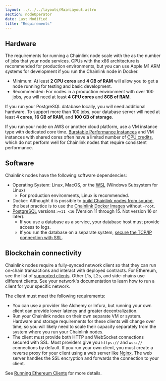 ```yaml
---
layout: ../../../layouts/MainLayout.astro
section: nodeOperator
date: Last Modified
title: "Requirements"
---
```


## Hardware

The requirements for running a Chainlink node scale with the as the number of jobs that your node services. CPUs with the x86 architecture is recommended for production environments, but you can use Apple M1 ARM systems for development if you run the Chainlink node in Docker.

- Minimum: At least **2 CPU cores** and **4 GB of RAM** will allow you to get a node running for testing and basic development.
- Recommended: For nodes in a production environment with over 100 jobs, you will need at least **4 CPU cores** and **8GB of RAM**.

If you run your PostgreSQL database locally, you will need additional hardware. To support more than 100 jobs, your database server will need at least **4 cores**, **16 GB of RAM**, and **100 GB of storage**.

If you run your node on AWS or another cloud platform, use a VM instance type with dedicated core time. [Burstable Performance Instances](https://aws.amazon.com/ec2/instance-types/#Burstable_Performance_Instances) and VM instances with shared cores often have a limited number of [CPU credits](https://docs.aws.amazon.com/AWSEC2/latest/UserGuide/burstable-credits-baseline-concepts.html), which do not perform well for Chainlink nodes that require consistent performance.

## Software

Chainlink nodes have the following software dependencies:

- Operating System: Linux, MacOS, or the [WSL](https://learn.microsoft.com/en-us/windows/wsl/about) (Windows Subsystem for Linux)
  - For production environments, Linux is recommended.
- Docker: Althought it is possible to [build Chainlink nodes from source](https://github.com/smartcontractkit/chainlink), the best practice is to use the [Chainlink Docker Images](https://hub.docker.com/r/smartcontract/chainlink/tags) without `-root`.
- [PostgreSQL](https://wiki.postgresql.org/wiki/Detailed_installation_guides) versions `>=11 <16` (Version 11 through 15. Not version 16 or later).
  - If you use a database as a service, your database host must provide access to logs.
  - If you run the database on a separate system, [secure the TCP/IP connection with SSL](https://www.postgresql.org/docs/15/ssl-tcp.html).

## Blockchain connectivity

Chainlink nodes require a fully-synced network client so that they can run on-chain transactions and interact with deployed contracts. For Ethereum, see the list of [supported clients](https://github.com/smartcontractkit/chainlink/tree/v1.13.0-beta3#ethereum-execution-client-requirements). Other L1s, L2s, and side-chains use different clients. See your network's documentation to learn how to run a client for your specific network.

The client must meet the following requirements:

- You can use a provider like Alchemy or Infura, but running your own client can provide lower latency and greater decentralization.
- Run your Chainlink nodes on their own separate VM or system. Hardware and storage requirements for these clients will change over time, so you will likely need to scale their capacity separately from the system where you run your Chainlink nodes.
- The client must provide both HTTP and WebSocket connections secured with SSL. Most providers give you `https://` and `wss://` connections by default. If you run your own client, you must create a reverse proxy for your client using a web server like [Nginx](https://www.nginx.com/). The web server handles the SSL encryption and forwards the connection to your client.

See [Running Ethereum Clients](/chainlink-nodes/resources/run-an-ethereum-client) for more details.
